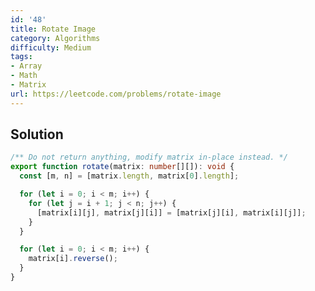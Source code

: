 ```yaml
---
id: '48'
title: Rotate Image
category: Algorithms
difficulty: Medium
tags:
- Array
- Math
- Matrix
url: https://leetcode.com/problems/rotate-image
---
```


## Solution

```typescript filename="solution.ts" copy
/** Do not return anything, modify matrix in-place instead. */
export function rotate(matrix: number[][]): void {
  const [m, n] = [matrix.length, matrix[0].length];

  for (let i = 0; i < m; i++) {
    for (let j = i + 1; j < n; j++) {
      [matrix[i][j], matrix[j][i]] = [matrix[j][i], matrix[i][j]];
    }
  }

  for (let i = 0; i < m; i++) {
    matrix[i].reverse();
  }
}
```

